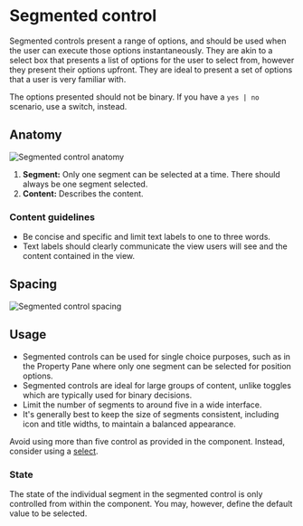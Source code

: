 

<Meta of={SegmentedControlStories} />

# Segmented control

Segmented controls present a range of options, and should be used when the user can execute those options instantaneously. They are akin to a select box that presents a list of options for the user to select from, however they present their options upfront. They are ideal to present a set of options that a user is very familiar with.

The options presented should not be binary. If you have a `yes | no` scenario, use a switch, instead.

<Canvas of={SegmentedControlStories.SegmentedControlStory} />

## Anatomy

![Segmented control anatomy](./docs/segmented-control-anatomy.png)

1. **Segment:** Only one segment can be selected at a time. There should always be one segment selected.
2. **Content:** Describes the content.

### Content guidelines

- Be concise and specific and limit text labels to one to three words.
- Text labels should clearly communicate the view users will see and the content contained in the view.


## Spacing

![Segmented control spacing](./docs/segmented-control-spacing.png)

## Usage

- Segmented controls can be used for single choice purposes, such as in the Property Pane where only one segment can be selected for position options.
- Segmented controls are ideal for large groups of content, unlike toggles which are typically used for binary decisions.
- Limit the number of segments to around five in a wide interface.
- It's generally best to keep the size of segments consistent, including icon and title widths, to maintain a balanced appearance.

Avoid using more than five control as provided in the component. Instead, consider using a [select](https://www.design-system.appsmith.com/?path=/docs/design-system-select--documentation).

### State
The state of the individual segment in the segmented control is only controlled from within the component. You may, however, define the default value to be selected.
